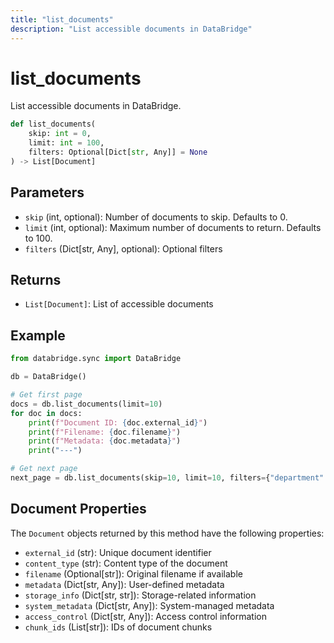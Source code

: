 ```yaml
---
title: "list_documents"
description: "List accessible documents in DataBridge"
---
```


# list_documents

List accessible documents in DataBridge.

```python
def list_documents(
    skip: int = 0, 
    limit: int = 100, 
    filters: Optional[Dict[str, Any]] = None
) -> List[Document]
```

## Parameters

- `skip` (int, optional): Number of documents to skip. Defaults to 0.
- `limit` (int, optional): Maximum number of documents to return. Defaults to 100.
- `filters` (Dict[str, Any], optional): Optional filters

## Returns

- `List[Document]`: List of accessible documents

## Example

```python
from databridge.sync import DataBridge

db = DataBridge()

# Get first page
docs = db.list_documents(limit=10)
for doc in docs:
    print(f"Document ID: {doc.external_id}")
    print(f"Filename: {doc.filename}")
    print(f"Metadata: {doc.metadata}")
    print("---")

# Get next page
next_page = db.list_documents(skip=10, limit=10, filters={"department": "research"})
```

## Document Properties

The `Document` objects returned by this method have the following properties:

- `external_id` (str): Unique document identifier
- `content_type` (str): Content type of the document
- `filename` (Optional[str]): Original filename if available
- `metadata` (Dict[str, Any]): User-defined metadata
- `storage_info` (Dict[str, str]): Storage-related information
- `system_metadata` (Dict[str, Any]): System-managed metadata
- `access_control` (Dict[str, Any]): Access control information
- `chunk_ids` (List[str]): IDs of document chunks 